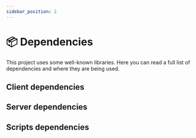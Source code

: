 ```yaml
---
sidebar_position: 2
---
```






# 📦 Dependencies

This project uses some well-known libraries. Here you can read a full list of dependencies and where they are being used.

## Client dependencies

<DependencyTable dependencies={CLIENT_DEPENDENCIES}/>

## Server dependencies

<DependencyTable dependencies={SERVER_DEPENDENCIES}/>

## Scripts dependencies

<DependencyTable dependencies={SCRIPTS_DEPENDENCIES}/>

